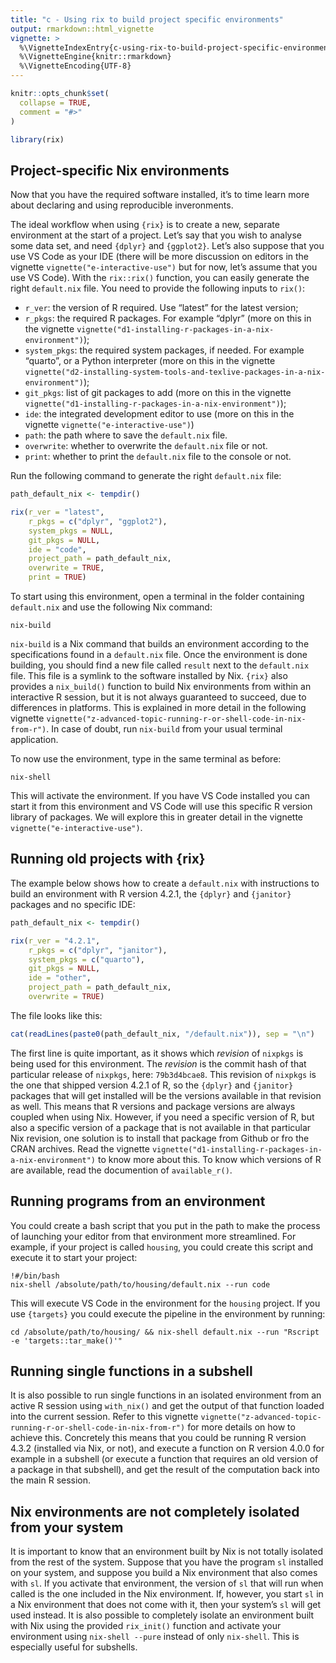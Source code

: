 ```yaml
---
title: "c - Using rix to build project specific environments"
output: rmarkdown::html_vignette
vignette: >
  %\VignetteIndexEntry{c-using-rix-to-build-project-specific-environments}
  %\VignetteEngine{knitr::rmarkdown}
  %\VignetteEncoding{UTF-8}
---
```


```r
knitr::opts_chunk$set(
  collapse = TRUE,
  comment = "#>"
)
```

```r
library(rix)
```

<!-- WARNING - This vignette is generated by {fusen} from dev/3-building_envs_with_rix.Rmd: do not edit by hand -->

## Project-specific Nix environments

Now that you have the required software installed, it’s to time learn more about
declaring and using reproducible inveronments.

The ideal workflow when using `{rix}` is to create a new, separate environment
at the start of a project. Let's say that you wish to analyse some data set, and
need `{dplyr}` and `{ggplot2}`. Let's also suppose that you use VS Code as your
IDE (there will be more discussion on editors in the vignette
`vignette("e-interactive-use")` but for now, let’s assume that you use VS Code).
With the `rix::rix()` function, you can easily generate the right `default.nix`
file. You need to provide the following inputs to `rix()`:

- `r_ver`: the version of R required. Use "latest" for the latest version;
- `r_pkgs`: the required R packages. For example "dplyr" (more on this in the vignette `vignette("d1-installing-r-packages-in-a-nix-environment")`);
- `system_pkgs`: the required system packages, if needed. For example "quarto", or a Python interpreter (more on this in the vignette `vignette("d2-installing-system-tools-and-texlive-packages-in-a-nix-environment")`);
- `git_pkgs`: list of git packages to add (more on this in the vignette `vignette("d1-installing-r-packages-in-a-nix-environment")`);
- `ide`: the integrated development editor to use (more on this in the vignette `vignette("e-interactive-use")`)
- `path`: the path where to save the `default.nix` file.
- `overwrite`: whether to overwrite the `default.nix` file or not.
- `print`: whether to print the `default.nix` file to the console or not.

Run the following command to generate the right `default.nix` file:


```r
path_default_nix <- tempdir()

rix(r_ver = "latest",
    r_pkgs = c("dplyr", "ggplot2"),
    system_pkgs = NULL,
    git_pkgs = NULL,
    ide = "code",
    project_path = path_default_nix,
    overwrite = TRUE,
    print = TRUE)
```

To start using this environment, open a terminal in the folder containing
`default.nix` and use the following Nix command:

```
nix-build
```

`nix-build` is a Nix command that builds an environment according to the
specifications found in a `default.nix` file. Once the environment is done
building, you should find a new file called `result` next to the `default.nix`
file. This file is a symlink to the software installed by Nix. `{rix}` also
provides a `nix_build()` function to build Nix environments from within an
interactive R session, but it is not always guaranteed to succeed, due to
differences in platforms. This is explained in more detail in the following
vignette `vignette("z-advanced-topic-running-r-or-shell-code-in-nix-from-r")`.
In case of doubt, run `nix-build` from your usual terminal application.

To now use the environment, type in the same terminal as before:

```
nix-shell
```

This will activate the environment. If you have VS Code installed you can
start it from this environment and VS Code will use this specific R version
library of packages. We will explore this in greater detail in the vignette
`vignette("e-interactive-use")`.


## Running old projects with {rix}

The example below shows how to create a `default.nix` with instructions to build
an environment with R version 4.2.1, the `{dplyr}` and `{janitor}` packages and
no specific IDE:


```r
path_default_nix <- tempdir()

rix(r_ver = "4.2.1",
    r_pkgs = c("dplyr", "janitor"),
    system_pkgs = c("quarto"),
    git_pkgs = NULL,
    ide = "other",
    project_path = path_default_nix,
    overwrite = TRUE)

```

The file looks like this:


```r
cat(readLines(paste0(path_default_nix, "/default.nix")), sep = "\n")
```

The first line is quite important, as it shows which *revision* of `nixpkgs` is
being used for this environment. The *revision* is the commit hash of that
particular release of `nixpkgs`, here: `79b3d4bcae8`. This revision of `nixpkgs`
is the one that shipped version 4.2.1 of R, so the `{dplyr}` and `{janitor}`
packages that will get installed will be the versions available in that revision
as well. This means that R versions and package versions are always coupled when
using Nix. However, if you need a specific version of R, but also a specific
version of a package that is not available in that particular Nix revision, one
solution is to install that package from Github or fro the CRAN archives. Read
the vignette `vignette("d1-installing-r-packages-in-a-nix-environment")` to know
more about this. To know which versions of R are available, read the documention
of `available_r()`.


## Running programs from an environment

You could create a bash script that you put in the path to make the process of
launching your editor from that environment more streamlined. For example, if your
project is called `housing`, you could create this script and execute it to
start your project:

```
!#/bin/bash
nix-shell /absolute/path/to/housing/default.nix --run code
```

This will execute VS Code in the environment for the `housing` project. If you
use `{targets}` you could execute the pipeline in the environment by running:

```
cd /absolute/path/to/housing/ && nix-shell default.nix --run "Rscript -e 'targets::tar_make()'"
```


## Running single functions in a subshell

It is also possible to run single functions in an isolated environment from an
active R session using `with_nix()` and get the output of that function loaded
into the current session. Refer to this vignette 
`vignette("z-advanced-topic-running-r-or-shell-code-in-nix-from-r")` for
more details on how to achieve this. Concretely this means that you could be
running R version 4.3.2 (installed via Nix, or not), and execute a function on R
version 4.0.0 for example in a subshell (or execute a function that requires an
old version of a package in that subshell), and get the result of the
computation back into the main R session.


## Nix environments are not completely isolated from your system

It is important to know that an environment built by Nix is not totally isolated
from the rest of the system. Suppose that you have the program `sl` installed on
your system, and suppose you build a Nix environment that also comes with `sl`.
If you activate that environment, the version of `sl` that will run when called
is the one included in the Nix environment. If, however, you start `sl` in a Nix
environment that does not come with it, then your system's `sl` will get used
instead. It is also possible to completely isolate an environment built with Nix
using the provided `rix_init()` function and activate your environment using
`nix-shell --pure` instead of only `nix-shell`. This is especially useful for
subshells.

